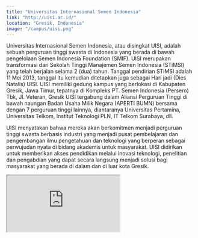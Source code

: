 ```yaml
---
title: "Universitas Internasional Semen Indonesia"
link: "http://uisi.ac.id/"
location: "Gresik, Indonesia"
image: "/campus/uisi.png"
---
```


Universitas Internasional Semen Indonesia, atau disingkat UISI, adalah sebuah perguruan tinggi swasta di Indonesia yang berada di bawah pengelolaan Semen Indonesia Foundation (SMIF). UISI merupakan transformasi dari Sekolah Tinggi Manajemen Semen Indonesia (STiMSI) yang telah berjalan selama 2 (dua) tahun. Tanggal pendirian STiMSI adalah 11 Mei 2013, tanggal itu kemudian ditetapkan juga sebagai Hari jadi (Dies Natalis) UISI. UISI memiliki gedung kampus yang berlokasi di Kabupaten Gresik, Jawa Timur, tepatnya di Kompleks PT. Semen Indonesia (Persero) Tbk, Jl. Veteran, Gresik UISI tergabung dalam Aliansi Perguruan Tinggi di bawah naungan Badan Usaha Milik Negara (APERTI BUMN) bersama dengan 7 perguruan tinggi lainnya, diantaranya Universitas Pertamina, Universitas Telkom, Institut Teknologi PLN, IT Telkom Surabaya, dll.

UISI menyatakan bahwa mereka akan berkomitmen menjadi perguruan tinggi swasta berbasis industri yang menjadi pusat pembelajaran dan pengembangan ilmu pengetahuan dan teknologi yang berperan sebagai perwujudan nyata di bidang akademis untuk masyarakat. UISI didirikan untuk memberikan akses pendidikan melalui inovasi teknologi, penelitian dan pengabdian yang dapat secara langsung menjadi solusi bagi masyarakat yang berada di dalam dan di luar kota Gresik.

<iframe src="https://www.google.com/maps/embed?pb=!1m18!1m12!1m3!1d3958.5698790062825!2d112.64659807507043!3d-7.175614670416781!2m3!1f0!2f0!3f0!3m2!1i1024!2i768!4f13.1!3m3!1m2!1s0x2dd8003eae3b5885%3A0xe591511ea76dac1d!2sUniversitas%20Internasional%20Semen%20Indonesia!5e0!3m2!1sid!2sid!4v1706077307687!5m2!1sid!2sid" className="w-full h-96 mb-32" loading="lazy" referrerpolicy="no-referrer-when-downgrade"></iframe>